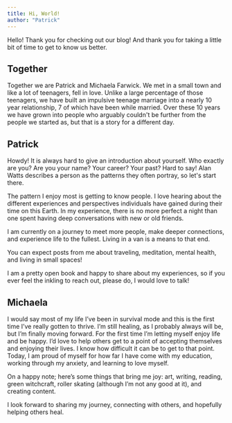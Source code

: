 ```yaml
---
title: Hi, World!
author: "Patrick" 
---
```


Hello! Thank you for checking out our blog! And thank you for taking a little bit of time to get to know us better.

## Together

Together we are Patrick and Michaela Farwick. We met in a small town and like a lot of teenagers, fell in love. Unlike a large percentage of those teenagers, we have built an impulsive teenage marriage into a nearly 10 year relationship, 7 of which have been while married. Over these 10 years we have grown into people who arguably couldn't be further from the people we started as, but that is a story for a different day.

## Patrick

Howdy! It is always hard to give an introduction about yourself. Who exactly are you? Are you your name? Your career? Your past? Hard to say! Alan Watts describes a person as the patterns they often portray, so let's start there.

The pattern I enjoy most is getting to know people. I love hearing about the different experiences and perspectives individuals have gained during their time on this Earth. In my experience, there is no more perfect a night than one spent having deep conversations with new or old friends.

I am currently on a journey to meet more people, make deeper connections, and experience life to the fullest. Living in a van is a means to that end.

You can expect posts from me about traveling, meditation, mental health, and living in small spaces!

I am a pretty open book and happy to share about my experiences, so if you ever feel the inkling to reach out, please do, I would love to talk!

## Michaela

I would say most of my life I’ve been in survival mode and this is the first time I’ve really gotten to thrive. I’m still healing, as I probably always will be, but I’m finally moving forward. For the first time I’m letting myself enjoy life and be happy. I’d love to help others get to a point of accepting themselves and enjoying their lives. I know how difficult it can be to get to that point. Today, I am proud of myself for how far I have come with my education, working through my anxiety, and learning to love myself.

On a happy note; here’s some things that bring me joy: art, writing, reading, green witchcraft, roller skating (although I’m not any good at it), and creating content.

I look forward to sharing my journey, connecting with others, and hopefully helping others heal.
